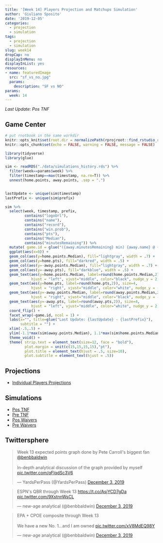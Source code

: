 ```yaml
---
title: '[Week 14] Players Projection and Matchups Simulation'
author: 'Giuliano Sposito'
date: '2019-12-05'
categories:
  - projection
  - simulation
tags:
  - projection
  - simulation
slug: week14
dropCap: no
displayInMenu: no
displayInList: yes
resources:
- name: featuredImage
  src: "sf_vs_no.jpg"
  params:
    description: "SF vs NO"
params:
  week: 14
---
```


*Last Update: Pos TNF*

<!--more-->

## Game Center

```r
# put rnotbook in the same workdir
knitr::opts_knit$set(root.dir = normalizePath(rprojroot::find_rstudio_root_file())) 
knitr::opts_chunk$set(echo = FALSE, warning = FALSE, message = FALSE)
```

```r
library(tidyverse)
library(glue)

sim <- readRDS("./data/simulations_history.rds") %>% 
  filter(week==params$week) %>%
  filter(timestamp==max(timestamp, na.rm=T)) %>%
  unnest(home.points, away.points, .sep = ".")
  

lastUpdate <- unique(sim$timestamp) 
lastPrefix <- unique(sim$prefix)

sim %>% 
  select(week, timestamp, prefix, 
         contains("logoUrl"),
         contains("name"),
         contains("record"),
         contains("win.prob"),
         contains("pts"),
         contains("Median"),
         contains("minutesRemaining")) %>% 
  mutate( game.id = glue("({away.minutesRemaining} min) {away.name} @ {home.name} ({home.minutesRemaining} min)") ) %>%
  ggplot(aes(x=0)) +
  geom_col(aes(y=home.points.Median), fill="lightgray", width = .7) +
  geom_col(aes(y=home.pts), fill="darkred", width = .5) +
  geom_col(aes(y=-away.points.Median), fill="lightgray", width = .7) +
  geom_col(aes(y=-away.pts), fill="darkblue", width = .5) +
  geom_text(aes(y=home.points.Median, label=round(home.points.Median,2)), size=4,
            hjust = "left", vjust="middle", color="black", nudge_y = 2, nudge_x = .05) +
  geom_text(aes(y=home.pts, label=round(home.pts,2)), size=4,
            hjust = "right", vjust="middle", color="white", nudge_y = -2, nudge_x = .05) +
  geom_text(aes(y=-away.points.Median, label=round(away.points.Median,2)), size=4,
            hjust = "right", vjust="middle", color="black", nudge_y = -2, nudge_x = .05) +
  geom_text(aes(y=-away.pts, label=round(away.pts,2)), size=4,
            hjust = "left", vjust="middle", color="white", nudge_y = 2, nudge_x = .05) +
  coord_flip() +
  facet_wrap(~game.id, ncol = 1) +
  labs(x="", title=glue("Last Update: {lastUpdate} - {lastPrefix}"),
       subtitle = "") +
  xlim(-.5,.5) +
  ylim(-1.1*max(sim$away.points.Median), 1.1*max(sim$home.points.Median)) +
  theme_void() +
  theme( strip.text = element_text(size=12, face = "bold"), 
         plot.margin = unit(c(15,15,15,15),"pt"),
         plot.title = element_text(hjust = .5, size=10),
         plot.subtitle = element_text(hjust = .5))

```


## Projections

* [Individual Players Projections](/reports/ffa_players_projection_week14.html)

## Simulations

* [Pos TNF](/reports/dudes_simulation_week14_posTNF_v4.html)
* [Pre TNF](/reports/dudes_simulation_week14_preTNF_v4.html)
* [Pos Waivers](/reports/dudes_simulation_week14_posWaivers_v4.html)
* [Pre Waivers](/reports/dudes_simulation_week14_preWaivers_v4.html)

## Twittersphere

<blockquote class="twitter-tweet"><p lang="en" dir="ltr">Week 13 expected points graph done by Pete Carroll&#39;s biggest fan <a href="https://twitter.com/benbbaldwin?ref_src=twsrc%5Etfw">@benbbaldwin</a> <br><br>In-depth analytical discussion of the graph provided by myself <a href="https://t.co/qFlqdSc3V6">pic.twitter.com/qFlqdSc3V6</a></p>&mdash; YardsPerPass (@YardsPerPass) <a href="https://twitter.com/YardsPerPass/status/1201889189714903040?ref_src=twsrc%5Etfw">December 3, 2019</a></blockquote> <script async src="https://platform.twitter.com/widgets.js" charset="utf-8"></script>

<blockquote class="twitter-tweet"><p lang="en" dir="ltr">ESPN&#39;s QBR through Week 13 <a href="https://t.co/AsjYCD7gDa">https://t.co/AsjYCD7gDa</a> <a href="https://t.co/9XstnnWsCL">pic.twitter.com/9XstnnWsCL</a></p>&mdash; new-age analytical (@benbbaldwin) <a href="https://twitter.com/benbbaldwin/status/1201874772885413894?ref_src=twsrc%5Etfw">December 3, 2019</a></blockquote> <script async src="https://platform.twitter.com/widgets.js" charset="utf-8"></script>

<blockquote class="twitter-tweet"><p lang="en" dir="ltr">EPA + CPOE composite through Week 13<br><br>We have a new No. 1...and I am owned <a href="https://t.co/xV8MdEQ98Y">pic.twitter.com/xV8MdEQ98Y</a></p>&mdash; new-age analytical (@benbbaldwin) <a href="https://twitter.com/benbbaldwin/status/1201875280589205510?ref_src=twsrc%5Etfw">December 3, 2019</a></blockquote> <script async src="https://platform.twitter.com/widgets.js" charset="utf-8"></script>


